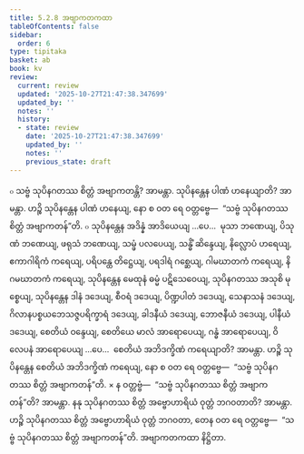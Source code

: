 ```yaml
---
title: 5.2.8 အဗျာကတကထာ
tableOfContents: false
sidebar:
  order: 6
type: tipitaka
basket: ab
book: kv
review:
  current: review
  updated: '2025-10-27T21:47:38.347699'
  updated_by: ''
  notes: ''
  history:
  - state: review
    date: '2025-10-27T21:47:38.347699'
    updated_by: ''
    notes: ''
    previous_state: draft
---
```



<ReviewStatus review={frontmatter.review} showDetails={true} />

<HypothesisAnnotation frontmatter={frontmatter} />

<DynamicBreadcrumb />

<Division number="901" book="kv" e="ch" v="32" p="446">

<Paragraph number="2757" book="kv">
๐ သဗ္ဗံ သုပိနဂတဿ စိတ္တံ အဗျာကတန္တိ? အာမန္တာ. သုပိနန္တေန ပါဏံ ဟနေယျာတိ? အာမန္တာ. ဟဉ္စိ သုပိနန္တေန ပါဏံ ဟနေယျ, နော စ ဝတ ရေ ဝတ္တဗ္ဗေ—  “သဗ္ဗံ သုပိနဂတဿ စိတ္တံ အဗျာကတန်”တိ.
</Paragraph>

<Paragraph number="2758" book="kv">
๐ သုပိနန္တေန အဒိန္နံ အာဒိယေယျ …ပေ…  မုသာ ဘဏေယျ, ပိသုဏံ ဘဏေယျ, ဖရုသံ ဘဏေယျ, သမ္ဖံ ပလပေယျ, သန္ဓိံ ဆိန္ဒေယျ, နိလ္လောပံ ဟရေယျ, ဧကာဂါရိကံ ကရေယျ, ပရိပန္ထေ တိဋ္ဌေယျ, ပရဒါရံ ဂစ္ဆေယျ, ဂါမဃာတကံ ကရေယျ, နိဂမဃာတကံ ကရေယျ, သုပိနန္တေန မေထုနံ ဓမ္မံ ပဋိသေဝေယျ, သုပိနဂတဿ အသုစိ မုစ္စေယျ, သုပိနန္တေန ဒါနံ ဒဒေယျ, စီဝရံ ဒဒေယျ, ပိဏ္ဍပါတံ ဒဒေယျ, သေနာသနံ ဒဒေယျ, ဂိလာနပစ္စယဘေသဇ္ဇပရိက္ခာရံ ဒဒေယျ, ခါဒနီယံ ဒဒေယျ, ဘောဇနီယံ ဒဒေယျ, ပါနီယံ ဒဒေယျ, စေတိယံ ဝန္ဒေယျ, စေတိယေ မာလံ အာရောပေယျ, ဂန္ဓံ အာရောပေယျ, ဝိလေပနံ အာရောပေယျ …ပေ…  စေတိယံ အဘိဒက္ခိဏံ ကရေယျာတိ? အာမန္တာ. ဟဉ္စိ သုပိနန္တေန စေတိယံ အဘိဒက္ခိဏံ ကရေယျ, နော စ ဝတ ရေ ဝတ္တဗ္ဗေ—  “သဗ္ဗံ သုပိနဂတဿ စိတ္တံ အဗျာကတန်”တိ.
</Paragraph>

</Division>
<Division number="902" book="kv" e="ch" v="32" p="446">

<Paragraph number="2759" book="kv">
× န ဝတ္တဗ္ဗံ—  “သဗ္ဗံ သုပိနဂတဿ စိတ္တံ အဗျာကတန်”တိ? အာမန္တာ. နနု သုပိနဂတဿ စိတ္တံ အဗ္ဗောဟာရိယံ ဝုတ္တံ ဘဂဝတာတိ? အာမန္တာ. ဟဉ္စိ သုပိနဂတဿ စိတ္တံ အဗ္ဗောဟာရိယံ ဝုတ္တံ ဘဂဝတာ, တေန ဝတ ရေ ဝတ္တဗ္ဗေ—  “သဗ္ဗံ သုပိနဂတဿ စိတ္တံ အဗျာကတန်”တိ.

</Paragraph>
</Division>

<Paragraph number="2760" type="center" book="kv">
အဗျာကတကထာ နိဋ္ဌိတာ.
</Paragraph>